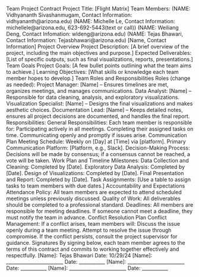 Team Project Contract
Project Title: [Flight Matrix]
Team Members:
(NAME: Vidhyananth Sivashanmugam, Contact Information: vidhyananth@arizona.edu)
(NAME: Michelle Le, Contact Information: michellele@arizona.edu, 623-692-5443(text or call))
(NAME: Weiliang Deng, Contact Infomation: wldeng@arizona.edu)
(NAME: Tejas Bhawari, Contact Information: Tejasbhawari@arizona.edu)
[Name, Contact Information]
Project Overview
Project Description: [A brief overview of the project, including the main objectives and purpose.]
Expected Deliverables: [List of specific outputs, such as final visualizations, reports, presentations.]
Team Goals
Project Goals: [A few bullet points outlining what the team aims to achieve.]
Learning Objectives: [What skills or knowledge each team member hopes to develop.]
Team Roles and Responsibilities
Roles (change as needed):
Project Manager: [Name] – Ensures timelines are met, organizes meetings, and manages communications.
Data Analyst: [Name] – Responsible for data cleaning, analysis, and exploratory visualizations.
Visualization Specialist: [Name] – Designs the final visualizations and makes aesthetic choices.
Documentation Lead: [Name] – Keeps detailed notes, ensures all project decisions are documented, and handles the final report.
Responsibilities:
General Responsibilities: Each team member is responsible for:
Participating actively in all meetings.
Completing their assigned tasks on time.
Communicating openly and promptly if issues arise.
Communication Plan
Meeting Schedule: Weekly on [Day] at [Time] via [platform].
Primary Communication Platform: [Platform, e.g., Slack].
Decision-Making Process: Decisions will be made by consensus; if a consensus cannot be reached, a vote will be taken.
Work Plan and Timeline
Milestones:
Data Collection and Cleaning: Completed by [Date].
Exploratory Data Analysis: Completed by [Date].
Design of Visualizations: Completed by [Date].
Final Presentation and Report: Completed by [Date].
Task Assignments: [Use a table to assign tasks to team members with due dates.]
Accountability and Expectations
Attendance Policy: All team members are expected to attend scheduled meetings unless previously discussed.
Quality of Work: All deliverables should be completed to a professional standard.
Deadlines: All members are responsible for meeting deadlines. If someone cannot meet a deadline, they must notify the team in advance.
Conflict Resolution Plan
Conflict Management: If a conflict arises, team members will:
Discuss the issue openly during a team meeting.
Attempt to resolve the issue through compromise.
If the conflict persists, consult the project supervisor for guidance.
Signatures
By signing below, each team member agrees to the terms of this contract and commits to working together effectively and respectfully.
[Name]: Tejas Bhawari    Date: 10/29/24
[Name]: ________________________ Date: ___________
[Name]: ________________________ Date: ___________
[Name]: ________________________ Date: ___________
